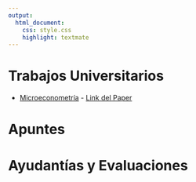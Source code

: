 ```yaml
---
output: 
  html_document:
    css: style.css
    highlight: textmate
---
```


# Trabajos Universitarios

- [Microeconometría](Archivos/Presentacion_ArredondoSofia.pdf) - [Link del Paper](https://sci-hub.se/https://doi.org/10.1080/07350015.2019.1639407)


# Apuntes


# Ayudantías y Evaluaciones


